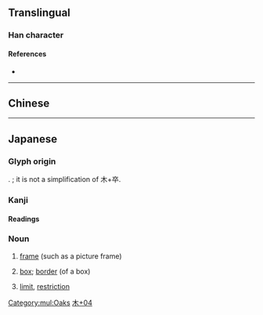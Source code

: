 {{character info/new}}
==Translingual==

===Han character===
{{Han char|rn=75|rad=木|as=04|sn=8|four=|canj=DKNJ|ids=⿰木卆}}

====References====
* {{Han ref|kx=0517.011|dkj=14576|hdz=21173.091|uh=67A0|ud=26528}}

[[Category:mul:Oaks]]

----

==Chinese==
{{zh-see|樺|v}}

----

==Japanese==

===Glyph origin===
{{ja-etym-kokuji}}. {{Han compound|木|卆}}; it is not a simplification of 木+卒.

===Kanji===
{{ja-kanji|grade=c|rs=木04}}

====Readings====
{{ja-readings
|on=
|kun=わく-
}}

===Noun===
{{ja-noun|わく}}

# [[frame]] (such as a picture frame)
#: {{ja-usex|放送'''枠'''|ほうそう'''わく'''|}}
# [[box]]; [[border]] (of a box)
#: {{ja-usex|コマ'''枠'''|コマ'''わく'''|'''borders''' of a comic frame}}
# [[limit]], [[restriction]]

[[Category:Japanese-only CJKV Characters|木+04]]